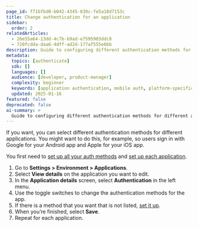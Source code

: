```yaml
---
page_id: f71bfbd0-b042-4345-839c-fe5a18d7153c
title: Change authentication for an application
sidebar:
  order: 2
relatedArticles:
  - 26e55a64-13dd-4c7b-b9ad-e7595903ddc8
  - 720fcdda-daa6-4dff-ad2d-177af555e6bb
description: Guide to configuring different authentication methods for different applications including mobile apps and platform-specific auth.
metadata:
  topics: [authenticate]
  sdk: []
  languages: []
  audience: [developer, product-manager]
  complexity: beginner
  keywords: [application authentication, mobile auth, platform-specific auth, Google auth, Apple auth]
  updated: 2025-01-16
featured: false
deprecated: false
ai-summary: >
  Guide to configuring different authentication methods for different applications including mobile and platform-specific authentication.
---
```


If you want, you can select different authentication methods for different applications. You might want to do this, for example, so users sign in with Google for your Android app and Apple for your iOS app.

You first need to [set up all your auth methods](/authenticate/authentication-methods/set-up-user-authentication/) and [set up each application](/build/applications/add-and-manage-applications/).

1. Go to **Settings > Environment > Applications**.
2. Select **View details** on the application you want to edit.
3. In the **Application details** screen, select **Authentication** in the left menu.
4. Use the toggle switches to change the authentication methods for the app.
5. If there is a method that you want that is not listed, [set it up](/authenticate/authentication-methods/set-up-user-authentication/).
6. When you’re finished, select **Save**.
7. Repeat for each application.

